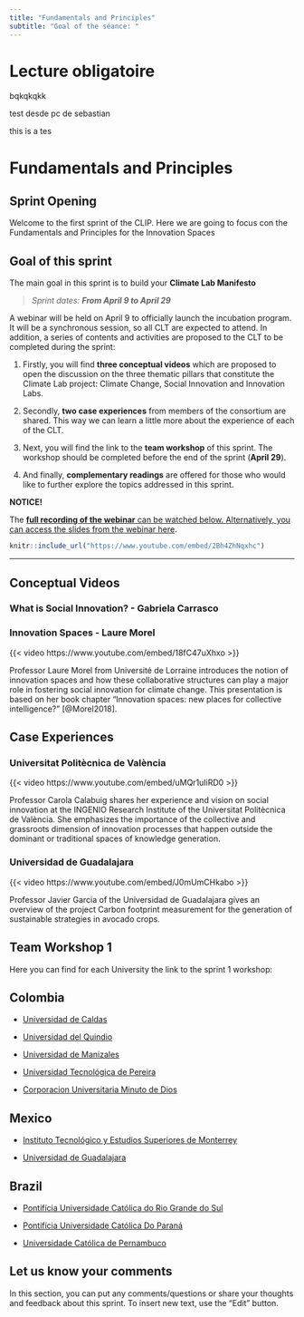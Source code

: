 ```yaml
---
title: "Fundamentals and Principles"
subtitle: "Goal of the séance: "
---
```


# Lecture obligatoire

bqkqkqkk

test desde pc de sebastian

this is a tes



# Fundamentals and Principles {#intro}

## Sprint Opening

Welcome to the first sprint of the CLIP. Here we are going to focus con the Fundamentals and Principles for the Innovation Spaces

::: callout-note
## Goal of this sprint

The main goal in this sprint is to build your **Climate Lab Manifesto**

> *Sprint dates: **From April 9 to April 29***
:::

A webinar will be held on April 9 to officially launch the incubation program. It will be a synchronous session, so all CLT are expected to attend. In addition, a series of contents and activities are proposed to the CLT to be completed during the sprint:

1.  Firstly, you will find **three conceptual videos** which are proposed to open the discussion on the three thematic pillars that constitute the Climate Lab project: Climate Change, Social Innovation and Innovation Labs.

2.  Secondly, **two case experiences** from members of the consortium are shared. This way we can learn a little more about the experience of each of the CLT.

3.  Next, you will find the link to the **team workshop** of this sprint. The workshop should be completed before the end of the sprint (**April 29**).

4.  And finally, **complementary readings** are offered for those who would like to further explore the topics addressed in this sprint.

::: {.infobox .tip data-latex="{.assignment}"}
**NOTICE!**

The [**full recording of the webinar** can be watched below. Alternatively, you can access the slides from the webinar here](https://drive.google.com/file/d/1d9LqoS8m5x47GpLhOdGzTJdwOGSDnFwj/view?usp=sharing).
:::

```r
knitr::include_url("https://www.youtube.com/embed/2Bh4ZhNqxhc")
```

------------------------------------------------------------------------

## Conceptual Videos

### What is Social Innovation? - Gabriela Carrasco

### Innovation Spaces - Laure Morel

{{< video https://www.youtube.com/embed/18fC47uXhxo >}}

Professor Laure Morel from Université de Lorraine introduces the notion of innovation spaces and how these collaborative structures can play a major role in fostering social innovation for climate change. This presentation is based on her book chapter "Innovation spaces: new places for collective intelligence?" [@Morel2018].

## Case Experiences

### Universitat Politècnica de València

{{< video https://www.youtube.com/embed/uMQr1uIiRD0 >}}

Professor Carola Calabuig shares her experience and vision on social innovation at the INGENIO Research Institute of the Universitat Politècnica de València. She emphasizes the importance of the collective and grassroots dimension of innovation processes that happen outside the dominant or traditional spaces of knowledge generation.

### Universidad de Guadalajara

{{< video https://www.youtube.com/embed/J0mUmCHkabo >}}

Professor Javier Garcia of the Universidad de Guadalajara gives an overview of the project Carbon footprint measurement for the generation of sustainable strategies in avocado crops.

## Team Workshop 1

Here you can find for each University the link to the sprint 1 workshop:

## Colombia {.unnumbered}

-   [Universidad de Caldas](https://app.mural.co/t/climatelabs8815/m/climatelabs8815/1616675648741/c2ce6b3dfa94dc38dbd1d84b626eb431b384b0ce)

-   [Universidad del Quindio](https://app.mural.co/t/climatelabs8815/m/climatelabs8815/1616675741457/f922ea23c9660f9a14ac1c91ff7e89b7d0b3d080)

-   [Universidad de Manizales](https://app.mural.co/t/climatelabs8815/m/climatelabs8815/1616675702123/dc11760127e13af1e59a5575681bda5cfe633597)

-   [Universidad Tecnológica de Pereira](https://app.mural.co/t/climatelabs8815/m/climatelabs8815/1616675755540/5bc719c6f778fd04d56cea49018abe9625f58f33)

-   [Corporacion Universitaria Minuto de Dios](https://app.mural.co/t/climatelabs8815/m/climatelabs8815/1616675729753/e52a7d6a35ef34d45facc76dd1954c84b6bb1899)

## Mexico {.unnumbered}

-   [Instituto Tecnológico y Estudios Superiores de Monterrey](https://app.mural.co/t/climatelabs8815/m/climatelabs8815/1616675559523/b7b4daa571c961a087610e1ee45d23656f4478e1)

-   [Universidad de Guadalajara](https://app.mural.co/t/climatelabs8815/m/climatelabs8815/1616675685168/778690af833bddde7f5defb515d485d9661f73ad)

## Brazil {.unnumbered}

-   [Pontifícia Universidade Católica do Rio Grande do Sul](https://app.mural.co/t/climatelabs8815/m/climatelabs8815/1616675651832/fd916ddfef68c5a40ea5bb79c4f0180341392bb8)

-   [Pontifícia Universidade Católica Do Paraná](https://app.mural.co/t/climatelabs8815/m/climatelabs8815/1616675588772/acac787fc9e21dc3995a307aff1cc2572f1422de)

-   [Universidade Católica de Pernambuco](https://app.mural.co/t/climatelabs8815/m/climatelabs8815/1616675715846/7d87fc7bf493a5877d434f08c408d16de43a94f7)

## Let us know your comments

In this section, you can put any comments/questions or share your thoughts and feedback about this sprint. To insert new text, use the "Edit" button.
